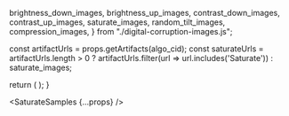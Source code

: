 
  brightness_down_images,
  brightness_up_images,
  contrast_down_images,
  contrast_up_images,
  saturate_images,
  random_tilt_images,
  compression_images,
} from "./digital-corruption-images.js";

  const artifactUrls = props.getArtifacts(algo_cid);
  const saturateUrls = artifactUrls.length > 0 
    ? artifactUrls.filter(url => url.includes('Saturate'))
    : saturate_images;

  return (
    <DisplayImages
      id={props.id}
      images={saturateUrls}
      data={props.getResults(algo_cid).results}
      corruption_index={4}
      corruption_name="Digital: Saturate"
    />
  );
}

<SaturateSamples {...props} />
